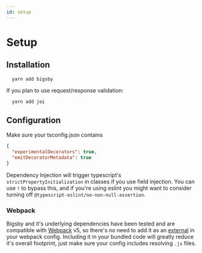 ```yaml
---
id: setup
---
```


# Setup

## Installation

```shell
  yarn add bigsby
```

If you plan to use request/response validation:

```shell
  yarn add joi
```

## Configuration

Make sure your tsconfig.json contains

```json
{
  "experimentalDecorators": true,
  "emitDecoratorMetadata": true
}
```

Dependency Injection will trigger typescript's `strictPropertyInitialization` in classes if you use field injection.
You can use `!` to bypass this, and if you're using eslint you might want to consider turning off
`@typescript-eslint/no-non-null-assertion`.

### Webpack

Bigsby and it's underlying dependencies have been tested and are compatible with [Webpack](https://webpack.js.org/)
v5, so there's no need to add it as an [external](https://webpack.js.org/configuration/externals/) in your webpack
config. Including it in your bundled code will greatly reduce it's overall footprint, just make sure your config
includes resolving `.js` files.
